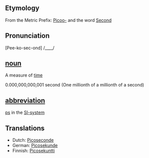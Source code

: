 ==Etymology==
From the Metric Prefix: [[Picoo-]] and the word [[Second]]

==Pronunciation==
[Pee-ko-sec-ond] /____/

==[[noun]]==

A measure of [[time]]

0.000,000,000,001 second (One millionth of a millionth of a second)

==[[abbreviation]]== 

[[ps]] in the [[SI-system]]

==Translations==
*Dutch: [[Picoseconde]]
*German: [[Picosekunde]]
*Finnish: [[Picosekuntti]]
